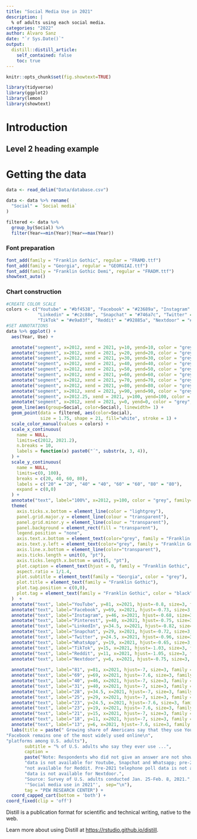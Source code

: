 ```yaml
---
title: "Social Media Use in 2021"
description: |
  % of adults using each social media.
categories: "2022" 
author: Álvaro Sanz 
date: "`r Sys.Date()`"
output:
  distill::distill_article:
    self_contained: false
    toc: true
---
```

```r

knitr::opts_chunk$set(fig.showtext=TRUE)
```


```r
library(tidyverse)
library(ggplot2)
library(lemon)
library(showtext)

```


# Introduction

## Level 2 heading example

# Getting the data

```r

data <- read_delim("Data/database.csv")

data <- data %>% rename(
  "Social" = `Social media`
)

filtered <- data %>% 
  group_by(Social) %>% 
  filter(Year==min(Year)|Year==max(Year))

```

### Font preparation
```r
font_add(family = "Franklin Gothic", regular = "FRAMD.ttf")
font_add(family = "Georgia", regular = "GEORGIAI.ttf")
font_add(family = "Franklin Gothic Demi", regular = "FRADM.ttf")
showtext_auto()
```



### Chart construction

```r
#CREATE COLOR SCALE
colors <- c("Youtube" = "#bf4538", "Facebook" = "#23689a", "Instagram" = "#6c9acf", "Pinterest" = "#747a46",
            "Linkedin" = "#c2c88e", "Snapchat" = "#746a7c", "Twitter" = "#d1aa42", "Whatsapp" = "#253a5c",
            "TikTok" = "#e9a03f", "Reddit" = "#92885a", "Nextdoor" = "#e28377" )
#SET ANNOTATIONS
data %>% ggplot() +
  aes(Year, Use) +

  annotate("segment", x=2012, xend = 2021, y=10, yend=10, color = "grey", linetype="dotted") +
  annotate("segment", x=2012, xend = 2021, y=20, yend=20, color = "grey", linetype="dotted") +
  annotate("segment", x=2012, xend = 2021, y=30, yend=30, color = "grey", linetype="dotted") +
  annotate("segment", x=2012, xend = 2021, y=40, yend=40, color = "grey", linetype="dotted") +
  annotate("segment", x=2012, xend = 2021, y=50, yend=50, color = "grey", linetype="dotted") +
  annotate("segment", x=2012, xend = 2021, y=60, yend=60, color = "grey", linetype="dotted") +
  annotate("segment", x=2012, xend = 2021, y=70, yend=70, color = "grey", linetype="dotted") +
  annotate("segment", x=2012, xend = 2021, y=80, yend=80, color = "grey", linetype="dotted") +
  annotate("segment", x=2012, xend = 2021, y=90, yend=90, color = "grey", linetype="dotted") +
  annotate("segment", x=2012.25, xend = 2021, y=100, yend=100, color = "grey", linetype="dotted") +
  annotate("segment", x=2012, xend = 2021, y=0, yend=0, color = "grey", alpha = 0.4) +
  geom_line(aes(group=Social, color=Social), linewidth= 1) +
  geom_point(data = filtered, aes(color=Social),
             size = 1.75, shape = 21, fill="white", stroke = 1) +
  scale_color_manual(values = colors) +
  scale_x_continuous(
    name = NULL,
    limits=c(2012, 2021.2),
    n.breaks = 10,
    labels = function(x) paste0("´", substr(x, 3, 4)),
  ) +
  scale_y_continuous(
    name = NULL,
    limits=c(0, 100),
    breaks = c(20, 40, 60, 80),
    labels = c("20" = "20", "40" = "40", "60" = "60", "80" = "80"),
    expand = c(0,0)
  ) +
  annotate("text", label="100%", x=2012, y=100, color = "grey", family="Franklin Gothic", size=3.25, hjust=1.40) +
  theme(
    axis.ticks.x.bottom = element_line(color = "lightgrey"),
    panel.grid.major.y = element_line(colour = "transparent"),
    panel.grid.minor.y = element_line(colour = "transparent"),
    panel.background = element_rect(fill = "transparent"),
    legend.position = "none",
    axis.text.x.bottom = element_text(color="grey", family = "Franklin Gothic"),
    axis.text.y.left = element_text(color="grey", family = "Franklin Gothic", hjust = 1.5),
    axis.line.x.bottom = element_line(color="transparent"),
    axis.ticks.length = unit(0, "pt"),
    axis.ticks.length.x.bottom = unit(5, "pt"),
    plot.caption = element_text(hjust = 0, family = "Franklin Gothic", color = "grey"),
    aspect.ratio = 1/1.4,
    plot.subtitle = element_text(family = "Georgia", color = "grey"),
    plot.title = element_text(family = "Franklin Gothic"),
    plot.tag.position = c(0,0),
    plot.tag = element_text(family = "Franklin Gothic", color = "black", hjust = -0.24, vjust = 2)
  )  +
  annotate("text", label="YouTube", y=81, x=2021, hjust=-0.8, size=3, family = "Franklin Gothic", color = "#bf4538") +
  annotate("text", label="Facebook", y=69, x=2021, hjust=-0.73, size=3, family = "Franklin Gothic", color = "#23689a") +
  annotate("text", label="Instagram", y=46, x=2021, hjust=-0.68, size=3, family = "Franklin Gothic", color = "#6c9acf") +
  annotate("text", label="Pinterest", y=40, x=2021, hjust=-0.75, size=3, family = "Franklin Gothic", color = "#747a46") +
  annotate("text", label="LinkedIn", y=34.5, x=2021, hjust=-0.82, size=3, family = "Franklin Gothic", color = "#c2c88e") +
  annotate("text", label="Snapchat", y=29, x=2021, hjust=-0.72, size=3, family = "Franklin Gothic", color = "#746a7c") +
  annotate("text", label="Twitter", y=24.5, x=2021, hjust=-0.96, size=3, family = "Franklin Gothic", color = "#d1aa42") +
  annotate("text", label="WhatsApp", y=19, x=2021, hjust=-0.65, size=3, family = "Franklin Gothic", color = "#253a5c") +
  annotate("text", label="TikTok", y=15, x=2021, hjust=-1.03, size=3, family = "Franklin Gothic", color = "#e9a03f") +
  annotate("text", label="Reddit", y=11, x=2021, hjust=-1.05, size=3, family = "Franklin Gothic", color = "#92885a") +
  annotate("text", label="Nextdoor", y=6, x=2021, hjust=-0.75, size=3, family = "Franklin Gothic", color = "#e28377") +
  
  annotate("text", label="81", y=81, x=2021, hjust=-7, size=3, family = "Franklin Gothic", color="gray30") +
  annotate("text", label="69", y=69, x=2021, hjust=-7.6, size=3, family = "Franklin Gothic",color="gray30") +
  annotate("text", label="40", y=46, x=2021, hjust=-7, size=3, family = "Franklin Gothic",color="gray30") +
  annotate("text", label="31", y=40, x=2021, hjust=-7, size=3, family = "Franklin Gothic",color="gray30") +
  annotate("text", label="28", y=34.5, x=2021, hjust=-7, size=3, family = "Franklin Gothic",color="gray30") +
  annotate("text", label="25", y=29, x=2021, hjust=-7, size=3, family = "Franklin Gothic",color="gray30") +
  annotate("text", label="23", y=24.5, x=2021, hjust=-7.6, size=3, family = "Franklin Gothic",color="gray30") +
  annotate("text", label="23", y=19, x=2021, hjust=-7.6, size=3, family = "Franklin Gothic",color="gray30") +
  annotate("text", label="21", y=15, x=2021, hjust=-7, size=3, family = "Franklin Gothic",color="gray30") +
  annotate("text", label="18", y=11, x=2021, hjust=-7, size=3, family = "Franklin Gothic",color="gray30") +
  annotate("text", label="13", y=6, x=2021, hjust=-7.6, size=3, family = "Franklin Gothic",color="gray30") +
  labs(title = paste(" Growing share of Americans say that they use Youtube;\n", 
"Facebook remains one of the most widely used online\n",
"platforms among U.S. adults"),
       subtitle = "% of U.S. adults who say they ever use ...",
       caption = 
       paste("Note: Respondents who did not give an answer are not shown. Pre-2018 telephone poll",
       "data is not available for Youtube, Snapchat and Whatsapp; pre-2019 telephone poll data is",
       "not available for Reddit. Pre-2021 telephone poll data is not available for TikTok. Trend",
       "data is not available for Nextdoor.",
       "Source: Survey of U.S. adults conducted Jan. 25-Feb. 8, 2021.", 
       '"Social media use in 2021"',  sep="\n"),
       tag = "PEW RESEARCH CENTER") +
  coord_capped_cart(bottom = 'both') +
coord_fixed(clip = 'off')

```



Distill is a publication format for scientific and technical writing, native to the web.

Learn more about using Distill at <https://rstudio.github.io/distill>.


